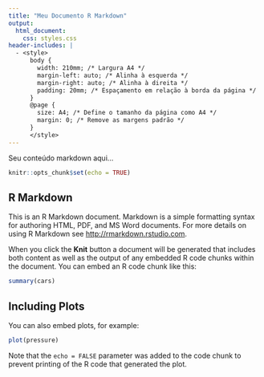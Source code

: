 ```yaml
---
title: "Meu Documento R Markdown"
output: 
  html_document:
    css: styles.css
header-includes: |
  - <style>
      body {
        width: 210mm; /* Largura A4 */
        margin-left: auto; /* Alinha à esquerda */
        margin-right: auto; /* Alinha à direita */
        padding: 20mm; /* Espaçamento em relação à borda da página */
      }
      @page {
        size: A4; /* Define o tamanho da página como A4 */
        margin: 0; /* Remove as margens padrão */
      }
      </style>
---
```


Seu conteúdo markdown aqui...


```r
knitr::opts_chunk$set(echo = TRUE)
```

## R Markdown

This is an R Markdown document. Markdown is a simple formatting syntax for authoring HTML, PDF, and MS Word documents. For more details on using R Markdown see <http://rmarkdown.rstudio.com>.

When you click the **Knit** button a document will be generated that includes both content as well as the output of any embedded R code chunks within the document. You can embed an R code chunk like this:

```r
summary(cars)
```

## Including Plots

You can also embed plots, for example:

```r
plot(pressure)
```

Note that the `echo = FALSE` parameter was added to the code chunk to prevent printing of the R code that generated the plot.
